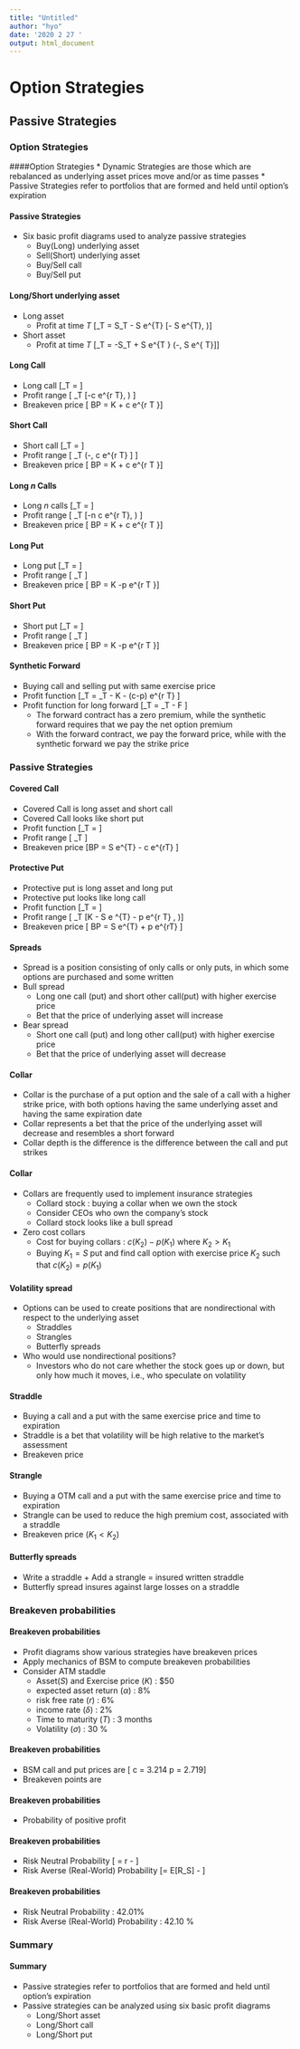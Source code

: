 ---
title: "Untitled"
author: "hyo"
date: '2020 2 27 '
output: html_document
---

# Option Strategies




## Passive Strategies





### Option Strategies






####Option Strategies
* Dynamic Strategies are those which are rebalanced as underlying asset prices move and/or as time passes
* Passive Strategies refer to portfolios that are formed and held until option's expiration







#### Passive Strategies
* Six basic profit diagrams used to analyze passive strategies
  + Buy(Long) underlying asset
  + Sell(Short) underlying asset
  + Buy/Sell call
  + Buy/Sell put






#### Long/Short underlying asset
* Long asset 
  + Profit at time $T$
\[\pi_T = S_T - S e^{\alpha T} \in [- S e^{\alpha T}, \infty )\] 
* Short asset
  + Profit at time $T$ 
\[\pi_T = -S_T + S e^{\alpha T } \in (-\infty,  S e^{ \alpha T}]\]







#### Long Call
* Long call
\[\pi_T = \begin{cases}
    \tilde{S}_T - K - c e^{r T} ,& \text{if } \tilde{S}_T \geq K\\
    -c e^{r T},              & \text{if } \tilde{S}_T < K
\end{cases}\]
* Profit range
\[ \pi_T \in [-c e^{r T}, \infty) \]
* Breakeven price
\[ BP = K + c e^{r T }\]








#### Short Call
* Short call
\[\pi_T = \begin{cases}
    -(\tilde{S}_T - K - c e^{r T}) ,& \text{if } \tilde{S}_T \geq K\\
    c e^{r T},              & \text{if } \tilde{S}_T < K
\end{cases}\]
* Profit range
\[ \pi_T \in (-\infty,  c e^{r T} ] \]
* Breakeven price
\[ BP = K + c e^{r T }\]







#### Long $n$ Calls
* Long $n$ calls
\[\pi_T = \begin{cases}
    n(\tilde{S}_T - K - c e^{r T}) ,& \text{if } \tilde{S}_T \geq K\\
    -n c e^{r T},              & \text{if } \tilde{S}_T < K
\end{cases}\]
* Profit range
\[ \pi_T \in [-n c e^{r T}, \infty) \]
* Breakeven price
\[ BP = K + c e^{r T }\]







#### Long Put
* Long put
\[\pi_T = \begin{cases}
    -p e^{r T} ,& \text{if } \tilde{S}_T \geq K\\
    K - \tilde{S}_T  - p e^{r T},              & \text{if } \tilde{S}_T < K
\end{cases}\]
* Profit range
\[ \pi_T \in [-p e^{rT}, K - p e^{r T}] \]
* Breakeven price
\[ BP = K -p e^{r T }\]









#### Short Put
* Short put
\[\pi_T = \begin{cases}
    p e^{r T} ,& \text{if } \tilde{S}_T \geq K\\
    -(K - \tilde{S}_T  - p e^{r T}),              & \text{if } \tilde{S}_T < K
\end{cases}\]
* Profit range
\[ \pi_T \in [-( K - p e^{r T}) , p e^{rT}] \]
* Breakeven price
\[ BP = K -p e^{r T }\]








#### Synthetic Forward
* Buying call and selling put with same exercise price
* Profit function
\[\pi_T =  \tilde{S}_T - K - (c-p) e^{r T} \]
* Profit function for long forward
\[\pi_T = \tilde{S}_T - F \]
    + The forward contract has a zero premium, while the synthetic forward requires that we pay the net option premium 
    + With the forward contract, we pay the forward price, while with the synthetic forward we pay the strike price







### Passive Strategies





#### Covered Call
* Covered Call is long asset and short call
* Covered Call looks like short put
* Profit function
\[\pi_T = \begin{cases}
    -Se^{\alpha T} + K + c e^{r T} ,& \text{if } \tilde{S}_T \geq K\\
    \tilde{S}_T -Se^{\alpha T}  +c e^{r T},    & \text{if } \tilde{S}_T < K
\end{cases}\]
* Profit range
\[ \pi_T \in [-Se^{\alpha T} + c e^{rT} , -S e^{\alpha T} + K + ce^{rT} ]\]
* Breakeven price
\[BP = S e^{\alpha T} - c e^{rT} \]






  
#### Protective Put
* Protective put is long asset and long put
* Protective put looks like long call
* Profit function
\[\pi_T = \begin{cases}
    \tilde{S}_T - Se^{\alpha T} -p e^{r T} ,& \text{if } \tilde{S}_T \geq K\\
     K - S e ^{\alpha T}   - p e^{r T},              & \text{if } \tilde{S}_T < K
\end{cases}\]
* Profit range
\[ \pi_T \in [K - S e ^{\alpha T}   - p e^{r T} , \infty )\]
* Breakeven price
\[ BP = S e^{\alpha T} + p e^{rT} \]







#### Spreads
* Spread is a position consisting of only calls or only puts, in which some options are purchased and some written
* Bull spread
    + Long one call (put) and short other call(put) with higher exercise price
    + Bet that the price of underlying asset will increase
* Bear spread
    + Short one call (put) and long other call(put) with higher exercise price
    + Bet that the price of underlying asset will decrease








#### Collar
* Collar is the purchase of a put option and the sale of a call with a higher strike price, with both options having the same underlying asset and having the same expiration date
* Collar represents a bet that the price of the underlying asset will decrease and resembles a short forward
* Collar depth is the difference is the difference between the call and put strikes








#### Collar
* Collars are frequently used to implement insurance strategies
    + Collard stock : buying a collar when we own the stock
    + Consider CEOs who own the company's stock 
    + Collard stock looks like a bull spread
* Zero cost collars
    + Cost for buying collars : $c(K_2) - p(K_1)$ where $K_2 > K_1$
    + Buying $K_1 = S$ put and find call option with exercise price $K_2$ such that $c(K_2) = p(K_1)$








#### Volatility spread
* Options can be used to create positions that are nondirectional with respect to the underlying asset
    + Straddles
    + Strangles
    +  Butterfly spreads
* Who would use nondirectional positions?
    + Investors who do not care whether the stock goes up or down, but only how much it moves, i.e., who speculate on volatility








#### Straddle
* Buying a call and a put with the same exercise price and time to expiration
* Straddle is a bet that volatility will be high relative to the market's assessment
* Breakeven price
\begin{eqnarray*}
BE_l & = & K - (c + p) e^{rT} \\
BE_u & =  & K + (c + p) e^{rT}
\end{eqnarray*}








#### Strangle
* Buying a OTM call and a put with the same exercise price and time to expiration
* Strangle can be used to reduce the high premium cost, associated with a straddle 
* Breakeven price ($K_1 < K_2)$
\begin{eqnarray*}
BE_l & = & K_1 - (c + p) e^{rT} \\
BE_u & =  & K_2 + (c + p) e^{rT}
\end{eqnarray*}








#### Butterfly spreads
* Write a straddle + Add a strangle = insured written straddle
* Butterfly spread insures against large losses on a straddle







### Breakeven probabilities







#### Breakeven probabilities
* Profit diagrams show various strategies have breakeven prices
* Apply mechanics of BSM to compute breakeven probabilities
* Consider ATM staddle 
    + Asset($S$) and Exercise price ($K$) : \$50
    + expected asset return ($\alpha$) : 8\%
    + risk free rate ($r$) : 6\%
    + income rate ($\delta$) : 2\%
    + Time to maturity ($T$) : 3 months
    + Volatility ($\sigma$) : 30 \% 







#### Breakeven probabilities
* BSM call and put prices are
\[ c = 3.214 \text{ and } p = 2.719\]
* Breakeven points are
\begin{eqnarray*}
BE_l & = &  50 - (3.214+2.719) e^{0.06(0.25)} = 43.978 \\
BE_u & =  &  50 + (3.214+2.719) e^{0.06(0.25)} =  56.022
\end{eqnarray*}







#### Breakeven probabilities
* Probability of positive profit
\begin{eqnarray*}
Pr(S_T \leq BE_l \text{ or } S_T \geq BE_u) & = & N(-d_l) + N(d_u) \end{eqnarray*}
\begin{eqnarray*}
d_l & = &  \frac{\ln\left(\frac{Se^{\alpha T}}{BE_l} \right) - \frac{1}{2} \sigma^2  T}{\sigma \sqrt{T}} \\
d_u & = &   \frac{\ln\left(\frac{Se^{\alpha T}}{BE_u} \right)-\frac{1}{2} \sigma^2 T}{\sigma \sqrt{T}}
\end{eqnarray*}







#### Breakeven probabilities
* Risk Neutral Probability
\[ \alpha = r - \delta\]
* Risk Averse (Real-World) Probability
\[\alpha = E[R_S] - \delta \]








#### Breakeven probabilities
* Risk Neutral Probability : 42.01\%
\begin{eqnarray*}
Pr(S_T \leq 43.978) & = & 19.84\% \\
Pr(S_T \geq 56.022) & = & 22.17\%
\end{eqnarray*}
* Risk Averse (Real-World) Probability : 42.10 \%
\begin{eqnarray*}
Pr(S_T \leq 43.978) & = & 18.93\% \\
Pr(S_T \geq 56.022) & = & 23.17\%
\end{eqnarray*}







### Summary








#### Summary
* Passive strategies refer to portfolios that are formed and held until option's expiration
* Passive strategies can be analyzed using six basic profit diagrams
  + Long/Short asset
  + Long/Short call
  + Long/Short put

